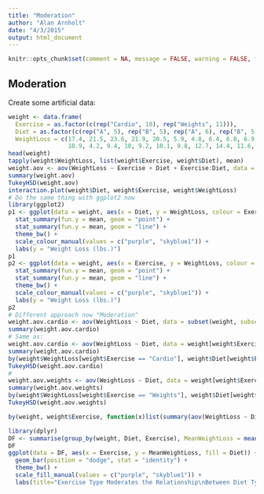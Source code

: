 ```yaml
---
title: "Moderation"
author: "Alan Arnholt"
date: "4/3/2015"
output: html_document
---
```


```r
knitr::opts_chunk$set(comment = NA, message = FALSE, warning = FALSE, fig.align = "center")
```

## Moderation

Create some artificial data:

```r
weight <- data.frame(
  Exercise = as.factor(c(rep("Cardio", 10), rep("Weights", 11))), 
  Diet = as.factor(c(rep("A", 5), rep("B", 5), rep("A", 6), rep("B", 5))), 
  WeightLoss = c(17.4, 21.5, 23.6, 21.9, 20.5, 5.9, 4.8, 6.4, 6.8, 6.9, 
                 10.9, 4.2, 9.4, 10, 9.2, 10.1, 9.8, 12.7, 14.4, 11.6, 8.3))
head(weight)
tapply(weight$WeightLoss, list(weight$Exercise, weight$Diet), mean)
weight.aov <- aov(WeightLoss ~ Exercise + Diet + Exercise:Diet, data = weight)
summary(weight.aov)
TukeyHSD(weight.aov)
interaction.plot(weight$Diet, weight$Exercise, weight$WeightLoss)
# Do the same thing with ggplot2 now
library(ggplot2)
p1 <- ggplot(data = weight, aes(x = Diet, y = WeightLoss, colour = Exercise, group = Exercise, linetype = Exercise)) + 
  stat_summary(fun.y = mean, geom = "point") +
  stat_summary(fun.y = mean, geom = "line") +
  theme_bw() + 
  scale_colour_manual(values = c("purple", "skyblue1")) + 
  labs(y = "Weight Loss (lbs.)")
p1
p2 <- ggplot(data = weight, aes(x = Exercise, y = WeightLoss, colour = Diet, group = Diet, linetype = Diet)) + 
  stat_summary(fun.y = mean, geom = "point") +
  stat_summary(fun.y = mean, geom = "line") +
  theme_bw() + 
  scale_colour_manual(values = c("purple", "skyblue1")) + 
  labs(y = "Weight Loss (lbs.)")
p2
# Different approach now "Moderation"
weight.aov.cardio <- aov(WeightLoss ~ Diet, data = subset(weight, subset = Exercise == "Cardio"))
summary(weight.aov.cardio)
# Same as:
weight.aov.cardio <- aov(WeightLoss ~ Diet, data = weight[weight$Exercise == "Cardio", ])
summary(weight.aov.cardio)
by(weight$WeightLoss[weight$Exercise == "Cardio"], weight$Diet[weight$Exercise == "Cardio"], mean)
TukeyHSD(weight.aov.cardio)
#
weight.aov.weights <- aov(WeightLoss ~ Diet, data = weight[weight$Exercise == "Weights", ])
summary(weight.aov.weights)
by(weight$WeightLoss[weight$Exercise == "Weights"], weight$Diet[weight$Exercise == "Weights"], mean)
TukeyHSD(weight.aov.weights)
```


```r
by(weight, weight$Exercise, function(x)list(summary(aov(WeightLoss ~ Diet, data = x)), TukeyHSD(aov(WeightLoss ~ Diet, data = x))))
```


```r
library(dplyr)
DF <- summarise(group_by(weight, Diet, Exercise), MeanWeightLoss = mean(WeightLoss))
DF
ggplot(data = DF, aes(x = Exercise, y = MeanWeightLoss, fill = Diet)) + 
  geom_bar(position = "dodge", stat = "identity") + 
  theme_bw() + 
  scale_fill_manual(values = c("purple", "skyblue1")) + 
  labs(title="Exercise Type Moderates the Relationship\nBetween Diet Type and Weight Loss", x = "", y = "Weight Loss (lbs.)")
```

